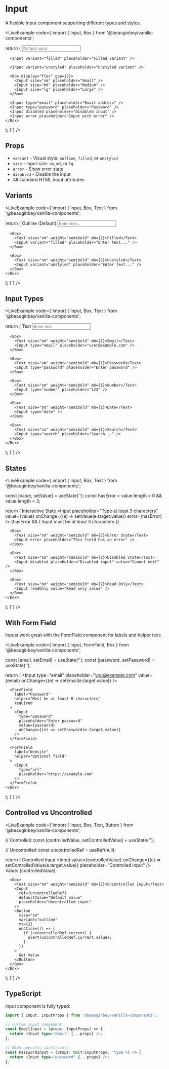 
# Input

A flexible input component supporting different types and styles.

<LiveExample
  code={`import { Input, Box } from '@beauginbey/vanilla-components';

  return (
    <Box display="flex" flexDirection="column" gap={3}>
      <Input placeholder="Default input" />
      
      <Input variant="filled" placeholder="Filled variant" />
      
      <Input variant="unstyled" placeholder="Unstyled variant" />
      
      <Box display="flex" gap={2}>
        <Input size="sm" placeholder="Small" />
        <Input size="md" placeholder="Medium" />
        <Input size="lg" placeholder="Large" />
      </Box>
      
      <Input type="email" placeholder="Email address" />
      <Input type="password" placeholder="Password" />
      <Input disabled placeholder="Disabled input" />
      <Input error placeholder="Input with error" />
    </Box>
  );
}`}
/>

## Props

- `variant` - Visual style: `outline`, `filled`, or `unstyled`
- `size` - Input size: `sm`, `md`, or `lg`
- `error` - Show error state
- `disabled` - Disable the input
- All standard HTML input attributes

## Variants

<LiveExample
  code={`import { Input, Box, Text } from '@beauginbey/vanilla-components';

  return (
    <Box display="flex" flexDirection="column" gap={4}>
      <Box>
        <Text size="sm" weight="semibold" mb={2}>Outline (Default)</Text>
        <Input variant="outline" placeholder="Enter text..." />
      </Box>
      
      <Box>
        <Text size="sm" weight="semibold" mb={2}>Filled</Text>
        <Input variant="filled" placeholder="Enter text..." />
      </Box>
      
      <Box>
        <Text size="sm" weight="semibold" mb={2}>Unstyled</Text>
        <Input variant="unstyled" placeholder="Enter text..." />
      </Box>
    </Box>
  );
}`}
/>

## Input Types

<LiveExample
  code={`import { Input, Box, Text } from '@beauginbey/vanilla-components';

  return (
    <Box display="flex" flexDirection="column" gap={3}>
      <Box>
        <Text size="sm" weight="semibold" mb={1}>Text</Text>
        <Input type="text" placeholder="Enter text" />
      </Box>
      
      <Box>
        <Text size="sm" weight="semibold" mb={1}>Email</Text>
        <Input type="email" placeholder="user@example.com" />
      </Box>
      
      <Box>
        <Text size="sm" weight="semibold" mb={1}>Password</Text>
        <Input type="password" placeholder="Enter password" />
      </Box>
      
      <Box>
        <Text size="sm" weight="semibold" mb={1}>Number</Text>
        <Input type="number" placeholder="123" />
      </Box>
      
      <Box>
        <Text size="sm" weight="semibold" mb={1}>Date</Text>
        <Input type="date" />
      </Box>
      
      <Box>
        <Text size="sm" weight="semibold" mb={1}>Search</Text>
        <Input type="search" placeholder="Search..." />
      </Box>
    </Box>
  );
}`}
/>

## States

<LiveExample
  code={`import { Input, Box, Text } from '@beauginbey/vanilla-components';

  const [value, setValue] = useState('');
  const hasError = value.length > 0 && value.length < 3;
  
  return (
    <Box display="flex" flexDirection="column" gap={4}>
      <Box>
        <Text size="sm" weight="semibold" mb={2}>Interactive State</Text>
        <Input 
          placeholder="Type at least 3 characters"
          value={value}
          onChange={(e) => setValue(e.target.value)}
          error={hasError}
        />
        {hasError && (
          <Text size="sm" color="error" mt={1}>
            Input must be at least 3 characters
          </Text>
        )}
      </Box>
      
      <Box>
        <Text size="sm" weight="semibold" mb={2}>Error State</Text>
        <Input error placeholder="This field has an error" />
      </Box>
      
      <Box>
        <Text size="sm" weight="semibold" mb={2}>Disabled State</Text>
        <Input disabled placeholder="Disabled input" value="Cannot edit" />
      </Box>
      
      <Box>
        <Text size="sm" weight="semibold" mb={2}>Read Only</Text>
        <Input readOnly value="Read only value" />
      </Box>
    </Box>
  );
}`}
/>

## With Form Field

Inputs work great with the FormField component for labels and helper text:

<LiveExample
  code={`import { Input, FormField, Box } from '@beauginbey/vanilla-components';

  const [email, setEmail] = useState('');
  const [password, setPassword] = useState('');
  
  return (
    <Box display="flex" flexDirection="column" gap={4}>
      <FormField
        label="Email Address"
        helper="We'll never share your email"
        required
      >
        <Input 
          type="email" 
          placeholder="you@example.com"
          value={email}
          onChange={(e) => setEmail(e.target.value)}
        />
      </FormField>
      
      <FormField
        label="Password"
        helper="Must be at least 8 characters"
        required
      >
        <Input 
          type="password" 
          placeholder="Enter password"
          value={password}
          onChange={(e) => setPassword(e.target.value)}
        />
      </FormField>
      
      <FormField
        label="Website"
        helper="Optional field"
      >
        <Input 
          type="url" 
          placeholder="https://example.com"
        />
      </FormField>
    </Box>
  );
}`}
/>

## Controlled vs Uncontrolled

<LiveExample
  code={`import { Input, Box, Text, Button } from '@beauginbey/vanilla-components';

  // Controlled
  const [controlledValue, setControlledValue] = useState('');
  
  // Uncontrolled
  const uncontrolledRef = useRef(null);
  
  return (
    <Box display="flex" flexDirection="column" gap={4}>
      <Box>
        <Text size="sm" weight="semibold" mb={2}>Controlled Input</Text>
        <Input 
          value={controlledValue}
          onChange={(e) => setControlledValue(e.target.value)}
          placeholder="Controlled input"
        />
        <Text size="sm" color="secondary" mt={1}>
          Value: {controlledValue}
        </Text>
      </Box>
      
      <Box>
        <Text size="sm" weight="semibold" mb={2}>Uncontrolled Input</Text>
        <Input 
          ref={uncontrolledRef}
          defaultValue="Default value"
          placeholder="Uncontrolled input"
        />
        <Button 
          size="sm" 
          variant="outline" 
          mt={2}
          onClick={() => {
            if (uncontrolledRef.current) {
              alert(uncontrolledRef.current.value);
            }
          }}
        >
          Get Value
        </Button>
      </Box>
    </Box>
  );
}`}
/>

## TypeScript

Input component is fully typed:

```typescript
import { Input, InputProps } from '@beauginbey/vanilla-components';

// Custom input component
const EmailInput = (props: InputProps) => {
  return <Input type="email" {...props} />;
};

// With specific constraints
const PasswordInput = (props: Omit<InputProps, 'type'>) => {
  return <Input type="password" {...props} />;
};
```
